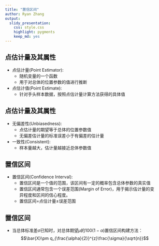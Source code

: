 ```yaml
---
title: "置信区间"
author: Ryan Zhang
output: 
  slidy_presentation: 
    css: style.css
    highlight: pygments
    keep_md: yes
---
```


## 点估计量及其属性
+ 点估计量(Point Estimator):
    - 随机变量的一个函数
    - 用于对总体的位置参数的值进行推断
+ 点估计值(Point Estimate):
    - 针对手头样本数据，按照点估计量计算方法获得的具体值

## 点估计量及其属性
+ 无偏差性(Unbiasedness):
    - 点估计量的期望等于总体的位置参数值
    - 无偏差估计量的标准误差小于有偏差的估计量
+ 一致性(Consistent):
    - 样本量越大，估计量越接近总体参数值

## 置信区间
+ 置信区间(Confidence Interval):
    - 置信区间是一个值的范围，该区间有一定的概率包含总体参数的真实值
    - 置信区间通常包含一个误差范围(Margin of Error)，用于揭示估计量的变异程度和区间的信心程度。
    - 置信区间$=$点估计量$\pm$误差范围

## 置信区间
+ 当总体标准差$\sigma$已知时，对总体期望$\mu$的$100(1-\alpha)%$置信区间构建方法：
    $$\bar{X}\pm q_{\frac{\alpha}{2}}^{z}\frac{\sigma}{\sqrt{n}}$$
    